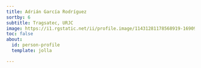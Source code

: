 ```yaml
---
title: Adrián García Rodríguez
sortby: 6
subtitle: Tragsatec, URJC
image: https://i1.rgstatic.net/ii/profile.image/11431281178568919-1690980170114_Q512/Adrian-Garcia-Rodriguez-3.jpg
toc: false
about:
  id: person-profile
  template: jolla

---
```


:::{#person-profile}
:::
